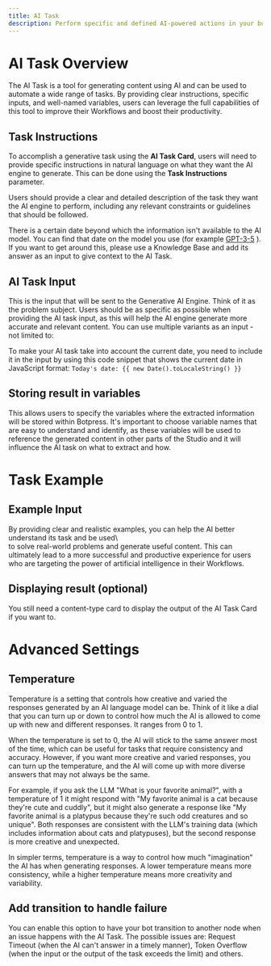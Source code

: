 ```yaml
---
title: AI Task
description: Perform specific and defined AI-powered actions in your bot's Workflow.
---
```


# AI Task Overview

The AI Task is a tool for generating content using AI and can be used to automate a wide range of tasks. By providing clear instructions, specific inputs, and well-named variables, users can leverage the full capabilities of this tool to improve their Workflows and boost their productivity.

## Task Instructions

To accomplish a generative task using the **AI Task Card**, users will need to provide specific instructions in natural language on what they want the AI engine to generate. This can be done using the **Task Instructions** parameter.

Users should provide a clear and detailed description of the task they want the AI engine to perform, including any relevant constraints or guidelines that should be followed.

There is a certain date beyond which the information isn't available to the AI model. You can find that date on the model you use (for example [GPT-3-5](https://platform.openai.com/docs/models/gpt-3-5) ). If you want to get around this, please use a Knowledge Base and add its answer as an input to give context to the AI Task.

## AI Task Input

This is the input that will be sent to the Generative AI Engine. Think of it as the problem subject. Users should be as specific as possible when providing the AI task input, as this will help the AI engine generate more accurate and relevant content. You can use multiple variants as an input - not limited to:

To make your AI task take into account the current date, you need to include it in the input by using this code snippet that shows the current date in JavaScript format: `Today's date: {{ new Date().toLocaleString() }}`

## Storing result in variables

This allows users to specify the variables where the extracted information will be stored within Botpress. It's important to choose variable names that are easy to understand and identify, as these variables will be used to reference the generated content in other parts of the Studio and it will influence the AI task on what to extract and how.

# Task Example

## Example Input

By providing clear and realistic examples, you can help the AI better understand its task and be used\\\
to solve real-world problems and generate useful content. This can ultimately lead to a more successful and productive experience for users who are targeting the power of artificial intelligence in their Workflows.

## Displaying result (optional)

You still need a content-type card to display the output of the AI Task Card if you want to.

# Advanced Settings

## Temperature

Temperature is a setting that controls how creative and varied the responses generated by an AI language model can be. Think of it like a dial that you can turn up or down to control how much the AI is allowed to come up with new and different responses. It ranges from 0 to 1.

When the temperature is set to 0, the AI will stick to the same answer most of the time, which can be useful for tasks that require consistency and accuracy. However, if you want more creative and varied responses, you can turn up the temperature, and the AI will come up with more diverse answers that may not always be the same.

For example, if you ask the LLM "What is your favorite animal?", with a temperature of 1 it might respond with "My favorite animal is a cat because they're cute and cuddly", but it might also generate a response like "My favorite animal is a platypus because they're such odd creatures and so unique". Both responses are consistent with the LLM's training data (which includes information about cats and platypuses), but the second response is more creative and unexpected.

In simpler terms, temperature is a way to control how much "imagination" the AI has when generating responses. A lower temperature means more consistency, while a higher temperature means more creativity and variability.

## Add transition to handle failure

You can enable this option to have your bot transition to another node when an issue happens with the AI Task. The possible issues are: Request Timeout (when the AI can't answer in a timely manner), Token Overflow (when the input or the output of the task exceeds the limit) and others.
